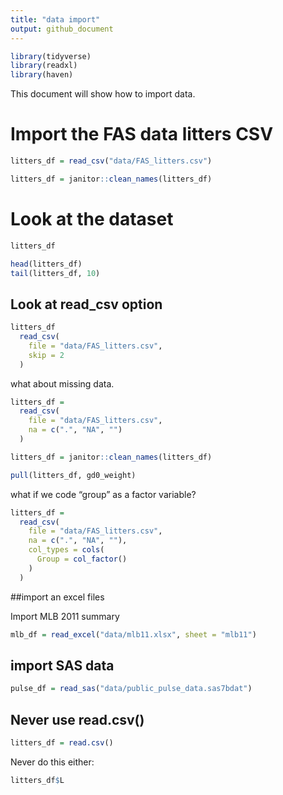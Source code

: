 ```yaml
---
title: "data import"
output: github_document
---
```


```r
library(tidyverse)
library(readxl)
library(haven)
```

This document will show how to import data.

# Import the FAS data litters CSV

```r
litters_df = read_csv("data/FAS_litters.csv")

litters_df = janitor::clean_names(litters_df)
```

# Look at the dataset
```r
litters_df

head(litters_df)
tail(litters_df, 10)
```

## Look at read_csv option

```r
litters_df
  read_csv(
    file = "data/FAS_litters.csv",
    skip = 2
  )
```

what about missing data.

```r
litters_df =
  read_csv(
    file = "data/FAS_litters.csv",
    na = c(".", "NA", "")
  )

litters_df = janitor::clean_names(litters_df)

pull(litters_df, gd0_weight)

```

what if we code "group" as a factor variable?

```r
litters_df = 
  read_csv(
    file = "data/FAS_litters.csv",
    na = c(".", "NA", ""),
    col_types = cols(
      Group = col_factor()
    )
  )
```

##import an excel files

Import MLB 2011 summary

```r
mlb_df = read_excel("data/mlb11.xlsx", sheet = "mlb11")
```

## import SAS data
```r
pulse_df = read_sas("data/public_pulse_data.sas7bdat")
```



## Never use read.csv()

```r
litters_df = read.csv()
```

Never do this either:
```r
litters_df$L
```







